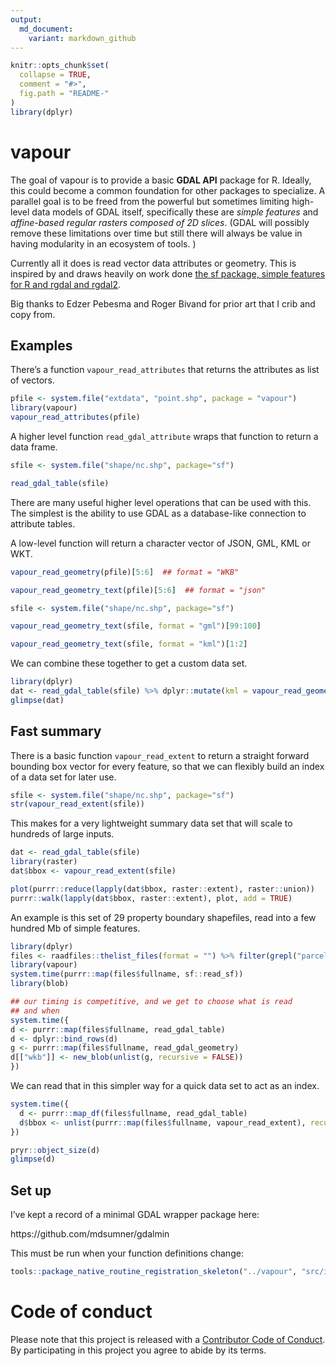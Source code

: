```yaml
---
output:
  md_document:
    variant: markdown_github
---
```


<!-- README.md is generated from README.Rmd. Please edit that file -->

```r
knitr::opts_chunk$set(
  collapse = TRUE,
  comment = "#>",
  fig.path = "README-"
)
library(dplyr)
```

# vapour

The goal of vapour is to provide a basic **GDAL API** package for R. Ideally, this could become a common foundation for other packages to specialize. A parallel goal is to be freed from the powerful but sometimes limiting high-level data models of GDAL itself, specifically these are *simple features* and *affine-based regular rasters composed of 2D slices*. (GDAL will possibly remove these limitations over time but still there will always be value in having modularity in an ecosystem of tools. )

Currently all it does is read vector data attributes or geometry.  This is inspired by and draws heavily on work done [the sf package, simple features for R and rgdal and rgdal2](https://github.com/r-spatial/sf). 

Big thanks to Edzer Pebesma and Roger Bivand for prior art that I crib and copy from. 




## Examples

There's a function `vapour_read_attributes` that returns the attributes as  list of vectors. 

```r
pfile <- system.file("extdata", "point.shp", package = "vapour")
library(vapour)
vapour_read_attributes(pfile)
```

A higher level function `read_gdal_attribute` wraps that function to return a data frame. 

```r
sfile <- system.file("shape/nc.shp", package="sf")

read_gdal_table(sfile)
```

There are many useful higher level operations that can be used with this. The simplest is the ability to use GDAL as a database-like connection to attribute tables. 

A low-level function will return a character vector of JSON, GML, KML or WKT. 

```r
vapour_read_geometry(pfile)[5:6]  ## format = "WKB"

vapour_read_geometry_text(pfile)[5:6]  ## format = "json"

sfile <- system.file("shape/nc.shp", package="sf")

vapour_read_geometry_text(sfile, format = "gml")[99:100]

vapour_read_geometry_text(sfile, format = "kml")[1:2]
```


We can combine these together to get a custom data set. 

```r
library(dplyr)
dat <- read_gdal_table(sfile) %>% dplyr::mutate(kml = vapour_read_geometry_text(sfile, format = "kml"))
glimpse(dat)
```

## Fast summary 

There is a basic function `vapour_read_extent` to return a straight forward bounding box vector for every feature, so that
we can flexibly build an index of a data set for later use. 

```r
sfile <- system.file("shape/nc.shp", package="sf")
str(vapour_read_extent(sfile))

```

This makes for a very lightweight summary data set that will scale to hundreds of large inputs. 

```r
dat <- read_gdal_table(sfile)
library(raster)
dat$bbox <- vapour_read_extent(sfile)

plot(purrr::reduce(lapply(dat$bbox, raster::extent), raster::union))
purrr::walk(lapply(dat$bbox, raster::extent), plot, add = TRUE)

```

An example is this set of 29 property boundary shapefiles, read into a few hundred Mb of simple features. 

```r
library(dplyr)
files <- raadfiles::thelist_files(format = "") %>% filter(grepl("parcel", fullname), grepl("shp$", fullname))
library(vapour)
system.time(purrr::map(files$fullname, sf::read_sf))
library(blob)

## our timing is competitive, and we get to choose what is read
## and when
system.time({
d <- purrr::map(files$fullname, read_gdal_table)
d <- dplyr::bind_rows(d)
g <- purrr::map(files$fullname, read_gdal_geometry)
d[["wkb"]] <- new_blob(unlist(g, recursive = FALSE))
})

```

We can read that in this simpler way for a quick data set to act as an index. 

```r
system.time({
  d <- purrr::map_df(files$fullname, read_gdal_table)
  d$bbox <- unlist(purrr::map(files$fullname, vapour_read_extent), recursive = FALSE)
})

pryr::object_size(d)
glimpse(d)

```


## Set up

I've kept a record of a minimal GDAL wrapper package here: 

https://github.com/mdsumner/gdalmin

This must be run when your function definitions change: 

```R
tools::package_native_routine_registration_skeleton("../vapour", "src/init.c",character_only = FALSE)
```



# Code of conduct

Please note that this project is released with a [Contributor Code of Conduct](CONDUCT.md). By participating in this project you agree to abide by its terms.
